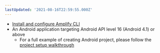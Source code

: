 ```yaml
---
lastUpdated: '2021-08-16T22:59:55.000Z'
---
```

* [Install and configure Amplify CLI](https://docs.amplify.aws/cli/start/install)
* An Android application targeting Android API level 16 (Android 4.1) or above
    * For a full example of creating Android project, please follow the [project setup walkthrough](/lib/project-setup/create-application)
